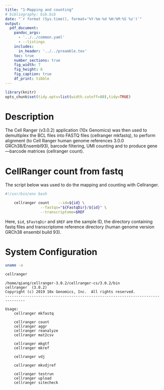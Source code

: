 ```yaml
---
title: "1-Mapping and counting"
# bibliography: bib.bib
date: "`r format (Sys.time(), format='%Y-%m-%d %H:%M:%S %z')`"
output: 
  pdf_document:
    pandoc_args: 
      - '../../common.yaml'
      - --listings
    includes: 
      in_header: '../../preamble.tex'
    toc: true
    number_sections: true
    fig_width: 7
    fig_height: 6
    fig_caption: true
    df_print: tibble
---
```


```r
library(knitr)
opts_chunk$set(tidy.opts=list(width.cutoff=80),tidy=TRUE)
```

\newpage

# Description

The Cell Ranger (v3.0.2) application (10x Genomics) was then used to demultiplex the BCL files into FASTQ files (cellranger mkfastq), to perform alignment (to Cell Ranger human genome references 3.0.0 GRCh38/Ensembl93), barcode filtering, UMI counting and to produce gene—barcode matrices (cellranger count).

# CellRanger count from fastq

The script below was used to do the mapping and counting with Cellranger. 

```bash
#!/usr/bin/env bash

	cellranger count	--id=${id} \
				--fastqs="${FastqDir}/${id}" \
				--transcriptome=$REF

```

Here, `$id`, `$FastqDir` and `$REF` are the sample ID, the directory containing fastq files and transcriptome reference directory (human genome version GRCh38 ensembl build 93). 

# System Configuration {#sec:3}

```bash
uname -a
```

```bash
cellranger
```
```
/home/qiang/cellranger-3.0.2/cellranger-cs/3.0.2/bin
cellranger  (3.0.2)
Copyright (c) 2019 10x Genomics, Inc.  All rights reserved.
-------------------------------------------------------------------------------

Usage:
    cellranger mkfastq

    cellranger count
    cellranger aggr
    cellranger reanalyze
    cellranger mat2csv

    cellranger mkgtf
    cellranger mkref

    cellranger vdj

    cellranger mkvdjref

    cellranger testrun
    cellranger upload
    cellranger sitecheck
```


